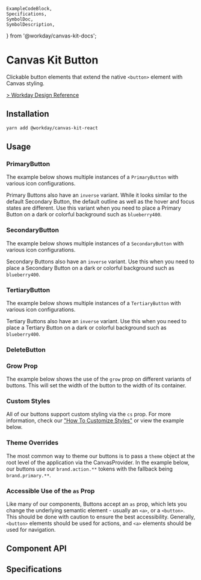 	ExampleCodeBlock,
	Specifications,
	SymbolDoc,
	SymbolDescription,
} from '@workday/canvas-kit-docs';



<Meta of={ButtonStories} />

# Canvas Kit Button

Clickable button elements that extend the native `<button>` element with Canvas styling.

[> Workday Design Reference](https://design.workday.com/components/buttons/buttons)

## Installation

```sh
yarn add @workday/canvas-kit-react
```

## Usage

### PrimaryButton

<SymbolDescription name="PrimaryButton" fileName="/react/" />

The example below shows multiple instances of a `PrimaryButton` with various icon configurations.

<ExampleCodeBlock code={Primary} />

Primary Buttons also have an `inverse` variant. While it looks similar to the default Secondary
Button, the default outline as well as the hover and focus states are different. Use this variant
when you need to place a Primary Button on a dark or colorful background such as `blueberry400`.

<ExampleCodeBlock code={PrimaryInverse} />

### SecondaryButton

<SymbolDescription name="SecondaryButton" fileName="/react/" />

The example below shows multiple instances of a `SecondaryButton` with various icon configurations.

<ExampleCodeBlock code={Secondary} />

Secondary Buttons also have an `inverse` variant. Use this when you need to place a Secondary Button
on a dark or colorful background such as `blueberry400`.

<ExampleCodeBlock code={SecondaryInverse} />

### TertiaryButton

<SymbolDescription name="TertiaryButton" fileName="/react/" />

The example below shows multiple instances of a `TertiaryButton` with various icon configurations.

<ExampleCodeBlock code={Tertiary} />

Tertiary Buttons also have an `inverse` variant. Use this when you need to place a Tertiary Button
on a dark or colorful background such as `blueberry400`.

<ExampleCodeBlock code={TertiaryInverse} />

### DeleteButton

<SymbolDescription name="DeleteButton" fileName="/react/" />

<ExampleCodeBlock code={Delete} />

### Grow Prop

The example below shows the use of the `grow` prop on different variants of buttons. This will set
the width of the button to the width of its container.

<ExampleCodeBlock code={Grow} />

### Custom Styles

All of our buttons support custom styling via the `cs` prop. For more information, check our
["How To Customize Styles"](https://workday.github.io/canvas-kit/?path=/docs/styling-how-to-customize-styles--docs)
or view the example below.

<ExampleCodeBlock code={CustomStyles} />

### Theme Overrides

The most common way to theme our buttons is to pass a `theme` object at the root level of the application via the CanvasProvider. In the example below, our buttons use our `brand.action.**` tokens with the fallback being `brand.primary.**`.

<ExampleCodeBlock code={ThemeOverrides} />

### Accessible Use of the `as` Prop

Like many of our components, Buttons accept an `as` prop, which lets you change the underlying
semantic element - usually an `<a>`, or a `<button>`. This should be done with caution to ensure the
best accessibility. Generally, `<button>` elements should be used for actions, and `<a>` elements
should be used for navigation.

## Component API

<SymbolDoc name="PrimaryButton" fileName="/react/" />
<SymbolDoc name="SecondaryButton" fileName="/react/" />
<SymbolDoc name="TertiaryButton" fileName="/react/" />
<SymbolDoc name="DeleteButton" fileName="/react/" />

## Specifications

<Specifications file="Button.spec.tsx" name="Button" />
